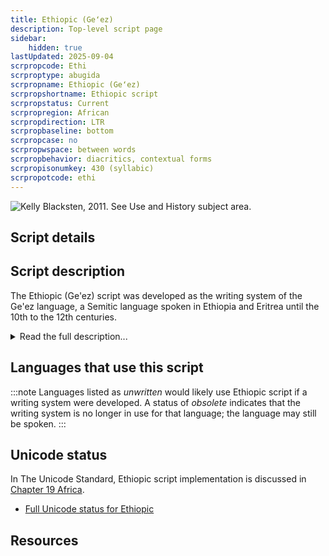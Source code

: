 ```yaml
---
title: Ethiopic (Geʻez)
description: Top-level script page
sidebar:
    hidden: true
lastUpdated: 2025-09-04
scrpropcode: Ethi
scrproptype: abugida
scrpropname: Ethiopic (Geʻez)
scrpropshortname: Ethiopic script
scrpropstatus: Current
scrpropregion: African
scrpropdirection: LTR
scrpropbaseline: bottom
scrpropcase: no
scrpropwspace: between words
scrpropbehavior: diacritics, contextual forms
scrpropisonumkey: 430 (syllabic)
scrpropotcode: ethi
---
```



![](../images/ethi-sample.jpg "Kelly Blacksten, 2011. See Use and History subject area.")

## Script details

<ScriptDetails />

## Script description

The Ethiopic (Ge'ez) script was developed as the writing system of the Ge'ez language, a Semitic language spoken in Ethiopia and Eritrea until the 10th to the 12th centuries.

<details>
<summary>Read the full description...</summary>Although the language ceased to be used in vernacular speech (it now serves a liturgical function only), the script is still widely used for writing the Ethiopian and Eritrean Semitic languages such as Tigré, Amharic and Tigrinya. In some languages, the script is called _fidäl_ (ፊደል), which means 'alphabet', and individual letters are referred to as _fidel_. The script is believed by many to have derived from the epigraphic South Arabian script, of Proto-Sinaitic heritage, although there is some dispute surrounding this assertion; some also believe it to have descended from Egyptian hieroglyphics. According to the tradition of the Ethiopian Orthodox Tewahedo Church, the script was divinely revealed to Enos, grandson of the first man, Adam. Unlike other Semitic scripts, Ethiopic is written from left to right.

The original Ge'ez script was an abjad - vowels were not written - but the current script is classified as an abugida. Each symbol represents a CV syllable, but vowels are not inherent in the consonant. The original Ethiopic script contained 182 characters, although the basic (unmarked) consonants number only 26. The script has since been extended for other languages and now contains over 500 symbols. Some of the new symbols represent phonological processes such as palatalization, pharyngealization and labialization.

The unmarked set is known as the first order (also called the first form). Each of the first order consonants can be combined with one of six vowels, to produce a syllograph. The resulting sets of syllographs are known as the second, third, fourth, fifth, sixth and seventh orders. In some languages there is an additional vowel symbol which can be combined with the first order consonants to produce an eighth order.

![](../images/ethi-Ethioforms.png)

As shown in the chart, the way in which consonant characters are combined with vowel signs often follows a general pattern, particularly in the second to sixth orders, but it is by no means fully systematic. This has sometimes resulted in the creation of a new character, unrelated in form to the unmarked consonant. For this reason, in tables of Ethiopic letters, all 182 characters tend to be displayed, unlike tables of Brahmic abugidas which combine consonants and vowels in a predictable manner. 

The script does not completely represent some languages. For example, [gemination](/reference/glossary#gemination) (consonant lengthening) is generally not represented in the orthography, despite being distinctive in speech. Conversely, some distinctions in the Amharic orthography are no longer significant in speech, for example, the difference between [h], [ħ] and [x] is only etymologically significant in spoken Amharic but continues to be represented in the orthography.

![](../images/ethi-EthioH.png)

The conventional ordering of the consonants differs from that of other Semitic scripts; the reasons for this are unclear although it is speculated that the ordering is reminiscent of that used for the ancient Sabean script, a South Semitic predecessor of Ge'ez.
</details>

## Languages that use this script

:::note
Languages listed as _unwritten_ would likely use Ethiopic script if a writing system were developed. A status of _obsolete_ indicates that the writing system is no longer in use for that language; the language may still be spoken.
:::

<WsList script='Ethi' wsMax='5' />

## Unicode status

In The Unicode Standard, Ethiopic script implementation is discussed in [Chapter 19 Africa](http://www.unicode.org/versions/latest/ch19.pdf).

- [Full Unicode status for Ethiopic](/scrlang/unicode/ethi-unicode)



## Resources

<ScriptResources detailSummary='seemore' />

